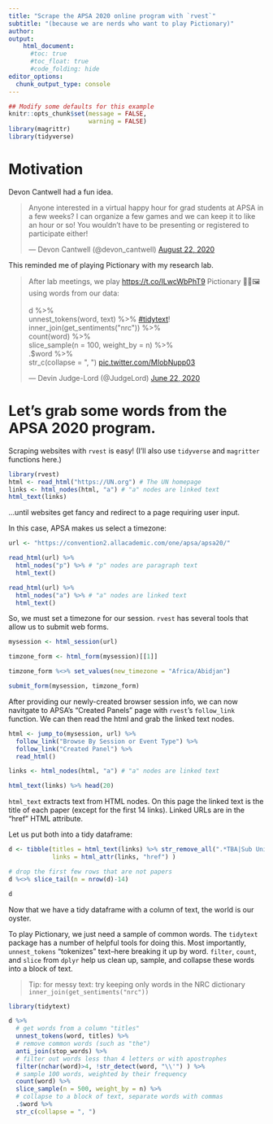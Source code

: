 ```yaml
---
title: "Scrape the APSA 2020 online program with `rvest`"
subtitle: "(because we are nerds who want to play Pictionary)"
author: 
output:
    html_document:
      #toc: true
      #toc_float: true
      #code_folding: hide
editor_options: 
  chunk_output_type: console
---
```


```r
## Modify some defaults for this example
knitr::opts_chunk$set(message = FALSE,
                      warning = FALSE)
library(magrittr)
library(tidyverse)
```

# Motivation

Devon Cantwell had a fun idea.

<blockquote class="twitter-tweet"><p lang="en" dir="ltr">Anyone interested in a virtual happy hour for grad students at APSA in a few weeks? I can organize a few games and we can keep it to like an hour or so! You wouldn’t have to be presenting or registered to participate either!</p>&mdash; Devon Cantwell (@devon_cantwell) <a href="https://twitter.com/devon_cantwell/status/1297125769773293569?ref_src=twsrc%5Etfw">August 22, 2020</a></blockquote> <script async src="https://platform.twitter.com/widgets.js" charset="utf-8"></script>

This reminded me of playing Pictionary with my research lab.

<blockquote class="twitter-tweet"><p lang="en" dir="ltr">After lab meetings, we play <a href="https://t.co/ILwcWbPhT9">https://t.co/ILwcWbPhT9</a> Pictionary 🧑🎨🖼️ using words from our data:<br><br>d %&gt;%<br> unnest_tokens(word, text) %&gt;% <a href="https://twitter.com/hashtag/tidytext?src=hash&amp;ref_src=twsrc%5Etfw">#tidytext</a>!<br> inner_join(get_sentiments(&quot;nrc&quot;)) %&gt;%<br> count(word) %&gt;% <br> slice_sample(n = 100, weight_by = n) %&gt;%<br> .$word %&gt;%<br> str_c(collapse = &quot;, &quot;) <a href="https://t.co/MIobNupp03">pic.twitter.com/MIobNupp03</a></p>&mdash; Devin Judge-Lord (@JudgeLord) <a href="https://twitter.com/JudgeLord/status/1275158859485773824?ref_src=twsrc%5Etfw">June 22, 2020</a></blockquote> <script async src="https://platform.twitter.com/widgets.js" charset="utf-8"></script>

# Let's grab some words from the APSA 2020 program.

Scraping websites with `rvest` is easy! (I'll also use `tidyverse` and `magritter` functions here.)

```r
library(rvest)
html <- read_html("https://UN.org") # The UN homepage
links <- html_nodes(html, "a") # "a" nodes are linked text
html_text(links)
```

...until websites get fancy and redirect to a page requiring user input.

In this case, APSA makes us select a timezone:
```r
url <- "https://convention2.allacademic.com/one/apsa/apsa20/"

read_html(url) %>% 
  html_nodes("p") %>% # "p" nodes are paragraph text
  html_text()

read_html(url) %>% 
  html_nodes("a") %>% # "a" nodes are linked text
  html_text()
```

So, we must set a timezone for our session. `rvest` has several tools that allow us to submit web forms. 
```r
mysession <- html_session(url)

timzone_form <- html_form(mysession)[[1]]

timzone_form %<>% set_values(new_timezone = "Africa/Abidjan")

submit_form(mysession, timzone_form)
```

After providing our newly-created browser session info, we can now navitgate to APSA's "Created Panels" page with `rvest`'s `follow_link` function. We can then read the html and grab the linked text nodes. 
```r
html <- jump_to(mysession, url) %>% 
  follow_link("Browse By Session or Event Type") %>%
  follow_link("Created Panel") %>%
  read_html()

links <- html_nodes(html, "a") # "a" nodes are linked text

html_text(links) %>% head(20)
```

`html_text` extracts text from HTML nodes. On this page the linked text is the title of each paper (except for the first 14 links). Linked URLs are in the "href" HTML attribute.

Let us put both into a tidy dataframe:
```r
d <- tibble(titles = html_text(links) %>% str_remove_all(".*TBA|Sub Unit.*"),
            links = html_attr(links, "href") )

# drop the first few rows that are not papers
d %<>% slice_tail(n = nrow(d)-14)

d
```

Now that we have a tidy dataframe with a column of text, the world is our oyster. 

To play Pictionary, we just need a sample of common words. The `tidytext` package has a number of helpful tools for doing this. Most importantly, `unnest_tokens` "tokenizes" text--here breaking it up by word. `filter`, `count`, and `slice` from `dplyr` help us clean up, sample, and collapse these words into a block of text.

> Tip: for messy text: try keeping only words in the NRC dictionary `inner_join(get_sentiments("nrc"))`

```r
library(tidytext)

d %>%
  # get words from a column "titles"
  unnest_tokens(word, titles) %>% 
  # remove common words (such as "the")
  anti_join(stop_words) %>%
  # filter out words less than 4 letters or with apostrophes
  filter(nchar(word)>4, !str_detect(word, "\\'") ) %>%
  # sample 100 words, weighted by their frequency
  count(word) %>% 
  slice_sample(n = 500, weight_by = n) %>%
  # collapse to a block of text, separate words with commas
  .$word %>%
  str_c(collapse = ", ")
```

<!--

# APSA papers on created panels

```r
knitr::kable(d)
```
-->